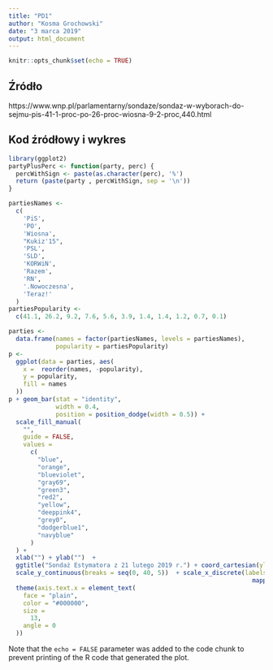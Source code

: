 ---
title: "PD1"
author: "Kosma Grochowski"
date: "3 marca 2019"
output: html_document
---

```{r setup, include=FALSE}
knitr::opts_chunk$set(echo = TRUE)
```

## Źródło 
https://www.wnp.pl/parlamentarny/sondaze/sondaz-w-wyborach-do-sejmu-pis-41-1-proc-po-26-proc-wiosna-9-2-proc,440.html


## Kod źródłowy i wykres


```{r pressure,fig.width=10, fig.height=6 }
library(ggplot2)
partyPlusPerc <- function(party, perc) {
  percWithSign <- paste(as.character(perc), '%')
  return (paste(party , percWithSign, sep = '\n'))
}

partiesNames <-
  c(
    'PiS',
    'PO',
    'Wiosna',
    "Kukiz'15",
    'PSL',
    'SLD',
    'KORWiN',
    'Razem',
    'RN',
    '.Nowoczesna',
    'Teraz!'
  )
partiesPopularity <-
  c(41.1, 26.2, 9.2, 7.6, 5.6, 3.9, 1.4, 1.4, 1.2, 0.7, 0.1)

parties <-
  data.frame(names = factor(partiesNames, levels = partiesNames),
             popularity = partiesPopularity)
p <-
  ggplot(data = parties, aes(
    x =  reorder(names, -popularity),
    y = popularity,
    fill = names
  ))
p + geom_bar(stat = "identity",
             width = 0.4,
             position = position_dodge(width = 0.5)) +
  scale_fill_manual(
    "",
    guide = FALSE,
    values =
      c(
        "blue",
        "orange",
        "blueviolet",
        "gray69",
        "green3",
        "red2",
        "yellow",
        "deeppink4",
        "grey0",
        "dodgerblue1",
        "navyblue"
      )
  ) +
  xlab("") + ylab("")  +
  ggtitle("Sondaż Estymatora z 21 lutego 2019 r.") + coord_cartesian(ylim = c(1.8, 40)) +
  scale_y_continuous(breaks = seq(0, 40, 5))  + scale_x_discrete(labels =
                                                                   mapply(partyPlusPerc, partiesNames, partiesPopularity)) +
  theme(axis.text.x = element_text(
    face = "plain",
    color = "#000000",
    size =
      13,
    angle = 0
  ))
```

Note that the `echo = FALSE` parameter was added to the code chunk to prevent printing of the R code that generated the plot.
